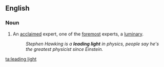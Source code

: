==English==

===Noun===
{{en-noun|head=[[leading]] [[light]]}}

# {{idiomatic}} An [[acclaimed]] expert, one of the [[foremost]] experts, a [[luminary]].
#: ''Stephen Hawking is a '''leading light''' in physics, people say he's the greatest physicist since Einstein.''

[[ta:leading light]]